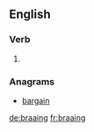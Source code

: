 ==English==

===Verb===
{{head|en|present participle}}

# {{present participle of|braai|lang=en|nocat=1}}

===Anagrams===
* [[bargain#English|bargain]]

[[de:braaing]]
[[fr:braaing]]